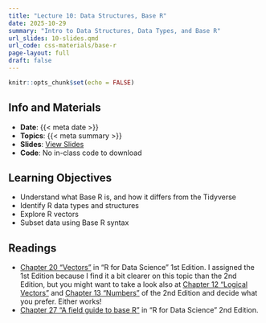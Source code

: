 ```yaml
---
title: "Lecture 10: Data Structures, Base R"
date: 2025-10-29
summary: "Intro to Data Structures, Data Types, and Base R"
url_slides: 10-slides.qmd
url_code: css-materials/base-r
page-layout: full
draft: false
---
```


```r
knitr::opts_chunk$set(echo = FALSE)
```

## Info and Materials

* **Date**: {{< meta date >}}
* **Topics**: {{< meta summary >}}
* **Slides**: [View Slides]({{< meta url_slides >}})
* **Code**: No in-class code to download


## Learning Objectives

- Understand what Base R is, and how it differs from the Tidyverse
- Identify R data types and structures  
- Explore R vectors 
- Subset data using Base R syntax


## Readings

* [Chapter 20 “Vectors”](https://r4ds.had.co.nz/vectors.html) in "R for Data Science" 1st Edition. I assigned the 1st Edition because I find it a bit clearer on this topic than the 2nd Edition, but you might want to take a look also at [Chapter 12 "Logical Vectors"](https://r4ds.hadley.nz/logicals) and [Chapter 13 "Numbers"](https://r4ds.hadley.nz/numbers) of the 2nd Edition and decide what you prefer. Either works!
* [Chapter 27 "A field guide to base R"](https://r4ds.hadley.nz/base-r) in "R for Data Science" 2nd Edition.

